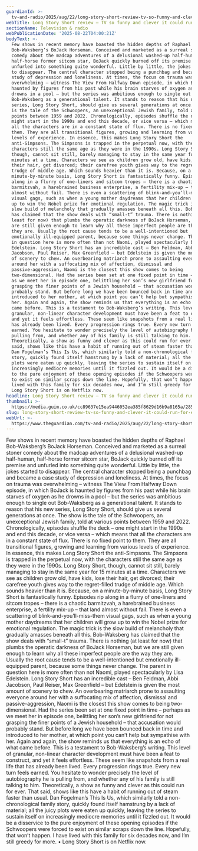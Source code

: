 ```yaml
---
guardianId: >-
  tv-and-radio/2025/aug/22/long-story-short-review-tv-so-funny-and-clever-it-could-run-for-ever
webTitle: Long Story Short review – TV so funny and clever it could run for ever
sectionName: Television & radio
webPublicationDate: '2025-08-22T04:00:21Z'
bodyText: >-
  Few shows in recent memory have boasted the hidden depths of Raphael
  Bob-Waksberg’s BoJack Horseman. Conceived and marketed as a surreal stoner
  comedy about the madcap adventures of a delusional washed-up half-human,
  half-horse former sitcom star, BoJack quickly burned off its premise and
  unfurled into something quite wonderful. Little by little, the jokes started
  to disappear. The central character stopped being a punchbag and became a case
  study of depression and loneliness. At times, the focus on trauma was
  overwhelming – witness The View From Halfway Down episode, in which BoJack is
  haunted by figures from his past while his brain starves of oxygen as he
  drowns in a pool – but the series was ambitious enough to single out
  Bob-Waksberg as a generational talent. It stands to reason that his new
  series, Long Story Short, should give us several generations at once. The show
  is the tale of the Schwoopers, an unexceptional Jewish family, told at various
  points between 1959 and 2022. Chronologically, episodes shuffle the deck – one
  might start in the 1990s and end this decade, or vice versa – which means that
  all the characters are in a constant state of flux. There is no fixed point to
  them. They are all transitional figures, growing and learning from various
  levels of experience. In essence, this makes Long Story Short the
  anti-Simpsons. The Simpsons is trapped in the perpetual now, with the
  characters still the same age as they were in the 1990s. Long Story Short,
  though, cannot sit still, barely managing to stay in the same year for 15
  minutes at a time. Characters we see as children grow old, have kids, lose
  their hair, get divorced; their carefree youth gives way to the regret-filled
  trudge of middle age. Which sounds heavier than it is. Because, on a
  minute-by-minute basis, Long Story Short is fantastically funny. Episodes rip
  along in a flurry of one-liners and sitcom tropes – there is a chaotic
  barmitzvah, a harebrained business enterprise, a fertility mix-up – that land
  almost without fail. There is even a scattering of blink-and-you’ll-miss-them
  visual gags, such as when a young mother daydreams that her children will grow
  up to win the Nobel prize for emotional regulation. The magic trick is the
  slow build of melancholy that gradually amasses beneath all this. Bob-Waksberg
  has claimed that the show deals with “small-t” trauma. There is nothing (at
  least for now) that plumbs the operatic darkness of BoJack Horseman, but we
  are still given enough to learn why all these imperfect people are the way
  they are. Usually the root cause tends to be a well-intentioned but
  emotionally ill-equipped parent, because some things never change. The parent
  in question here is more often than not Naomi, played spectacularly by Lisa
  Edelstein. Long Story Short has an incredible cast – Ben Feldman, Abbi
  Jacobson, Paul Reiser, Max Greenfield – but Edelstein is given the most amount
  of scenery to chew. An overbearing matriarch prone to assaulting everyone
  around her with a suffocating mix of affection, dismissal and
  passive-aggression, Naomi is the closest this show comes to being
  two-dimensional. Had the series been set at one fixed point in time – perhaps
  as we meet her in episode one, belittling her son’s new girlfriend for not
  grasping the finer points of a Jewish household – that accusation would
  probably stand. But before long we have been bounced back in time and
  introduced to her mother, at which point you can’t help but sympathise with
  her. Again and again, the show reminds us that everything is an echo of what
  came before. This is a testament to Bob-Waksberg’s writing. This level of
  granular, non-linear character development must have been a feat to construct,
  and yet it feels effortless. These seem like snapshots from a real life that
  has already been lived. Every progression rings true. Every new turn feels
  earned. You hesitate to wonder precisely the level of autobiography he is
  pulling from, and whether any of his family is still talking to him.
  Theoretically, a show as funny and clever as this could run for ever. That
  said, shows like this have a habit of running out of steam faster than usual.
  Dan Fogelman’s This Is Us, which similarly told a non-chronological family
  story, quickly found itself hamstrung by a lack of material; all the juicy
  plots were eaten up quickly, leaving the series to sustain itself on
  increasingly mediocre memories until it fizzled out. It would be a disservice
  to the pure enjoyment of these opening episodes if the Schwoopers were forced
  to exist on similar scraps down the line. Hopefully, that won’t happen. I have
  lived with this family for six decades now, and I’m still greedy for more. •
  Long Story Short is on Netflix now.
headline: Long Story Short review – TV so funny and clever it could run for ever
thumbnail: >-
  https://media.guim.co.uk/cc89637e15ea9446052ea385f8629d16b9a8165a/285_0_1350_1080/500.jpg
slug: long-story-short-review-tv-so-funny-and-clever-it-could-run-for-ever
webUrl: >-
  https://www.theguardian.com/tv-and-radio/2025/aug/22/long-story-short-review-tv-so-funny-and-clever-it-could-run-for-ever
---
```

Few shows in recent memory have boasted the hidden depths of Raphael Bob-Waksberg’s BoJack Horseman. Conceived and marketed as a surreal stoner comedy about the madcap adventures of a delusional washed-up half-human, half-horse former sitcom star, BoJack quickly burned off its premise and unfurled into something quite wonderful. Little by little, the jokes started to disappear. The central character stopped being a punchbag and became a case study of depression and loneliness. At times, the focus on trauma was overwhelming – witness The View From Halfway Down episode, in which BoJack is haunted by figures from his past while his brain starves of oxygen as he drowns in a pool – but the series was ambitious enough to single out Bob-Waksberg as a generational talent. It stands to reason that his new series, Long Story Short, should give us several generations at once. The show is the tale of the Schwoopers, an unexceptional Jewish family, told at various points between 1959 and 2022. Chronologically, episodes shuffle the deck – one might start in the 1990s and end this decade, or vice versa – which means that all the characters are in a constant state of flux. There is no fixed point to them. They are all transitional figures, growing and learning from various levels of experience. In essence, this makes Long Story Short the anti-Simpsons. The Simpsons is trapped in the perpetual now, with the characters still the same age as they were in the 1990s. Long Story Short, though, cannot sit still, barely managing to stay in the same year for 15 minutes at a time. Characters we see as children grow old, have kids, lose their hair, get divorced; their carefree youth gives way to the regret-filled trudge of middle age. Which sounds heavier than it is. Because, on a minute-by-minute basis, Long Story Short is fantastically funny. Episodes rip along in a flurry of one-liners and sitcom tropes – there is a chaotic barmitzvah, a harebrained business enterprise, a fertility mix-up – that land almost without fail. There is even a scattering of blink-and-you’ll-miss-them visual gags, such as when a young mother daydreams that her children will grow up to win the Nobel prize for emotional regulation. The magic trick is the slow build of melancholy that gradually amasses beneath all this. Bob-Waksberg has claimed that the show deals with “small-t” trauma. There is nothing (at least for now) that plumbs the operatic darkness of BoJack Horseman, but we are still given enough to learn why all these imperfect people are the way they are. Usually the root cause tends to be a well-intentioned but emotionally ill-equipped parent, because some things never change. The parent in question here is more often than not Naomi, played spectacularly by Lisa Edelstein. Long Story Short has an incredible cast – Ben Feldman, Abbi Jacobson, Paul Reiser, Max Greenfield – but Edelstein is given the most amount of scenery to chew. An overbearing matriarch prone to assaulting everyone around her with a suffocating mix of affection, dismissal and passive-aggression, Naomi is the closest this show comes to being two-dimensional. Had the series been set at one fixed point in time – perhaps as we meet her in episode one, belittling her son’s new girlfriend for not grasping the finer points of a Jewish household – that accusation would probably stand. But before long we have been bounced back in time and introduced to her mother, at which point you can’t help but sympathise with her. Again and again, the show reminds us that everything is an echo of what came before. This is a testament to Bob-Waksberg’s writing. This level of granular, non-linear character development must have been a feat to construct, and yet it feels effortless. These seem like snapshots from a real life that has already been lived. Every progression rings true. Every new turn feels earned. You hesitate to wonder precisely the level of autobiography he is pulling from, and whether any of his family is still talking to him. Theoretically, a show as funny and clever as this could run for ever. That said, shows like this have a habit of running out of steam faster than usual. Dan Fogelman’s This Is Us, which similarly told a non-chronological family story, quickly found itself hamstrung by a lack of material; all the juicy plots were eaten up quickly, leaving the series to sustain itself on increasingly mediocre memories until it fizzled out. It would be a disservice to the pure enjoyment of these opening episodes if the Schwoopers were forced to exist on similar scraps down the line. Hopefully, that won’t happen. I have lived with this family for six decades now, and I’m still greedy for more. • Long Story Short is on Netflix now.
